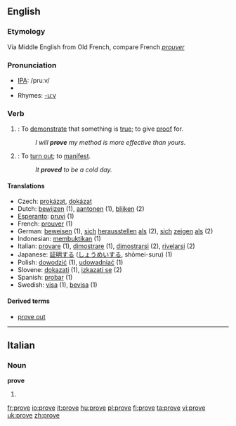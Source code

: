 {{see|prøve}}
==English==

{{rank|working|breath|camp|990|prove|engaged|America|servant}}

===Etymology===
Via Middle English from Old French, compare French ''[[prouver]]''

===Pronunciation===
*[[w:IPA|IPA]]: /pruːv/
*{{audio|en-us-prove.ogg|Audio (US)}}
*Rhymes: [[Rhymes:English:-uːv|-uːv]]

===Verb===
{{irregverb|'''prove'''|'''[[proves]]'''|'''[[proved]]'''|'''[[proved]] '''or''' [[proven]]'''|'''[[proving]]'''}}
# {{transitive}}: To [[demonstrate]] that something is [[true]]; to give [[proof]] for.
#:''I will '''prove''' my method is more effective than yours.''
# {{intransitive}}: To [[turn out]]; to [[manifest]].
#:''It '''proved''' to be a cold day.''

==== Translations ====
{{checktrans}}

*Czech: [[prokázat]], [[dokázat]]
*Dutch: [[bewijzen]] (1), [[aantonen]] (1), [[blijken]] (2)
*[[Esperanto]]: [[pruvi]] (1)
*French: [[prouver]] (1)
*German: [[beweisen]] (1), [[sich]] [[herausstellen]] [[als]] (2), [[sich]] [[zeigen]] [[als]] (2)
*Indonesian: [[bukti|membuktikan]] (1)
*Italian: [[provare]] (1), [[dimostrare]] (1), [[dimostrarsi]] (2), [[rivelarsi]] (2)
*Japanese: [[証明]]する ([[しょうめい]]する, shōmei-suru)  (1)
*Polish: [[dowodzić]] (1), [[udowadniać]] (1)
*Slovene: [[dokazati]] (1), [[izkazati se]] (2)
*Spanish: [[probar]]  (1)
*Swedish: [[visa]] (1), [[bevisa]] (1)

====Derived terms====
* [[prove out]]

----

==Italian==

===Noun===
'''prove''' {{f}}
# {{plural of|prova|lang=Italian}}

[[fr:prove]]
[[io:prove]]
[[it:prove]]
[[hu:prove]]
[[pl:prove]]
[[fi:prove]]
[[ta:prove]]
[[vi:prove]]
[[uk:prove]]
[[zh:prove]]